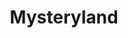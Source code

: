 ---
# src/content/docs/index.mdx
title: "Mysteryland"

# template: splash

description: "This is a description of my page."

pubDate: 2023-10-01

updatedDate: 2025-03-31

featuredImage: "/src/content/gallery/2023/10-12/2023-10-12_20-00-00.jpg"

tags: ["Konzert"]

sidebar:
  # Set a custom label for the link
  label: Custom sidebar label
  # Set a custom order for the link (lower numbers are displayed higher up)
  order: 1
  # Add a badge to the link
  badge:
    text: New
    variant: tip

---